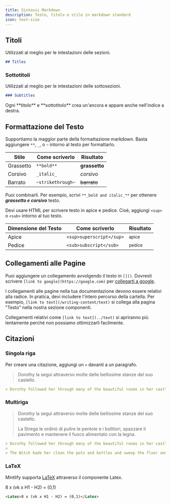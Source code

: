 ```yaml
---
title: Sintassi Markdown
description: Testo, titolo e stile in markdown standard
icon: text-size
---
```


## Titoli

Utilizzati al meglio per le intestazioni delle sezioni.

```md
## Titles
```

### Sottotitoli

Utilizzati al meglio per le intestazioni delle sottosezioni.

```md
### Subtitles
```

<Tip>
  Ogni **titolo** e **sottotitolo** crea un'ancora e appare anche nell'indice a destra.
</Tip>

## Formattazione del Testo

Supportiamo la maggior parte della formattazione markdown. Basta aggiungere `**`, `_`, o `~` intorno al testo per formattarlo.

| Stile     | Come scriverlo    | Risultato     |
| --------- | ----------------- | ------------- |
| Grassetto | `**bold**`        | **grassetto** |
| Corsivo   | `_italic_`        | *corsivo*     |
| Barrato   | `~strikethrough~` | ~~barrato~~   |

Puoi combinarli. Per esempio, scrivi `**_bold and italic_**` per ottenere ***grassetto e corsivo*** testo.

Devi usare HTML per scrivere testo in apice e pedice. Cioè, aggiungi `<sup>` o `<sub>` intorno al tuo testo.

| Dimensione del Testo | Come scriverlo           | Risultato         |
| -------------------- | ------------------------ | ----------------- |
| Apice                | `<sup>superscript</sup>` | <sup>apice</sup>  |
| Pedice               | `<sub>subscript</sub>`   | <sub>pedice</sub> |

## Collegamenti alle Pagine

Puoi aggiungere un collegamento avvolgendo il testo in `[]()`. Dovresti scrivere `[link to google](https://google.com)` per [collegarti a google](https://google.com).

I collegamenti alle pagine nella tua documentazione devono essere relativi alla radice. In pratica, devi includere l'intero percorso della cartella. Per esempio, `[link to text](/writing-content/text)` si collega alla pagina "Testo" nella nostra sezione componenti.

Collegamenti relativi come `[link to text](../text)` si apriranno più lentamente perché non possiamo ottimizzarli facilmente.

## Citazioni

### Singola riga

Per creare una citazione, aggiungi un `>` davanti a un paragrafo.

> Dorothy la seguì attraverso molte delle bellissime stanze del suo castello.

```md
> Dorothy followed her through many of the beautiful rooms in her castle.
```

### Multiriga

> Dorothy la seguì attraverso molte delle bellissime stanze del suo castello.
>
> La Strega le ordinò di pulire le pentole e i bollitori, spazzare il pavimento e mantenere il fuoco alimentato con la legna.

```md
> Dorothy followed her through many of the beautiful rooms in her castle.
>
> The Witch bade her clean the pots and kettles and sweep the floor and keep the fire fed with wood.
```

### LaTeX

Mintlify supporta [LaTeX](https://www.latex-project.org) attraverso il componente Latex.

<Latex>8 x (vk x H1 - H2) = (0,1)</Latex>

```md
<Latex>8 x (vk x H1 - H2) = (0,1)</Latex>
```

